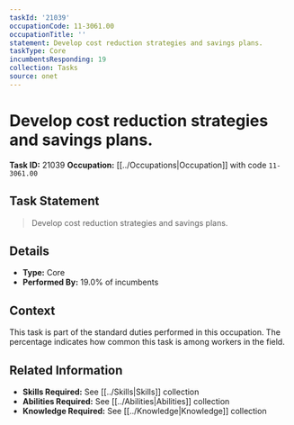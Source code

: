 ```yaml
---
taskId: '21039'
occupationCode: 11-3061.00
occupationTitle: ''
statement: Develop cost reduction strategies and savings plans.
taskType: Core
incumbentsResponding: 19
collection: Tasks
source: onet
---
```

# Develop cost reduction strategies and savings plans.

**Task ID:** 21039
**Occupation:** [[../Occupations|Occupation]] with code `11-3061.00`

## Task Statement

> Develop cost reduction strategies and savings plans.

## Details

- **Type:** Core
- **Performed By:** 19.0% of incumbents

## Context

This task is part of the standard duties performed in this occupation. The percentage indicates how common this task is among workers in the field.

## Related Information

- **Skills Required:** See [[../Skills|Skills]] collection
- **Abilities Required:** See [[../Abilities|Abilities]] collection
- **Knowledge Required:** See [[../Knowledge|Knowledge]] collection
